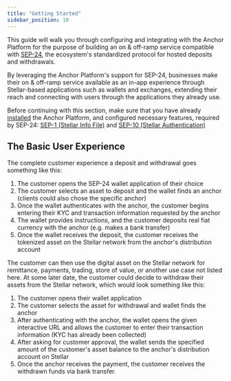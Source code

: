 ```yaml
---
title: "Getting Started"
sidebar_position: 10
---
```


This guide will walk you through configuring and integrating with the Anchor Platform for the purpose of building an on & off-ramp service compatible with [SEP-24][sep-24], the ecosystem's standardized protocol for hosted deposits and withdrawals.

By leveraging the Anchor Platform's support for SEP-24, businesses make their on & off-ramp service available as an in-app experience through Stellar-based applications such as wallets and exchanges, extending their reach and connecting with users through the applications they already use.

Before continuing with this section, make sure that you have already [installed][installation-ap] the Anchor Platform, and configured necessary features, required by SEP-24: [SEP-1 (Stellar Info File)][sep1-ap] and [SEP-10 (Stellar Authentication)][sep10-ap]

## The Basic User Experience

The complete customer experience a deposit and withdrawal goes something like this:

1. The customer opens the SEP-24 wallet application of their choice
2. The customer selects an asset to deposit and the wallet finds an anchor (clients could also chose the specific anchor)
3. Once the wallet authenticates with the anchor, the customer begins entering their KYC and transaction information requested by the anchor
4. The wallet provides instructions, and the customer deposits real fiat currency with the anchor (e.g. makes a bank transfer)
5. Once the wallet receives the deposit, the customer receives the tokenized asset on the Stellar network from the anchor's distribution account

The customer can then use the digital asset on the Stellar network for remittance, payments, trading, store of value, or another use case not listed here. At some later date, the customer could decide to withdraw their assets from the Stellar network, which would look something like this:

1. The customer opens their wallet application
2. The customer selects the asset for withdrawal and wallet finds the anchor
3. After authenticating with the anchor, the wallet opens the given interactive URL and allows the customer to enter their transaction information (KYC has already been collected)
4. After asking for customer approval, the wallet sends the specified amount of the customer's asset balance to the anchor's distribution account on Stellar
5. Once the anchor receives the payment, the customer receives the withdrawn funds via bank transfer.

[sep-24]: https://github.com/stellar/stellar-protocol/blob/master/ecosystem/sep-0024.md
[installation-ap]: /platforms/anchor-platform/run-anchor-platform/getting_started
[sep1-ap]: /platforms/category/stellar-info-file
[sep10-ap]: /platforms/category/stellar-authentication
